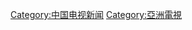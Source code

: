 {{Catnav|頁面分類|言论自由|新闻学|新聞|電視新聞}}
{{Catnav|頁面分類|社会科学|新闻学|新聞|電視新聞}}
{{Catnav|頁面分類|媒体|新闻学|新聞|電視新聞}}
{{Catnav|頁面分類|媒体|大眾媒體|新聞|電視新聞}}
{{Catnav|頁面分類|中国电视台|中国各省电视台|香港電視台|亞洲電視}}
{{Catnav|頁面分類|中国各省电视|中国各省电视台|香港電視台|亞洲電視}}
{{Catmore}}

[[Category:中国电视新闻|Category:中国电视新闻]]
[[Category:亞洲電視|Category:亞洲電視]]